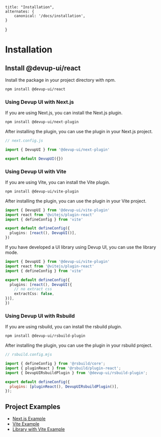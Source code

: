     title: "Installation",
    alternates: {
        canonical: '/docs/installation',
    }

}

# Installation

## Install @devup-ui/react

Install the package in your project directory with npm.

```bash
npm install @devup-ui/react
```

### Using Devup UI with Next.js

If you are using Next.js, you can install the Next.js plugin.

```bash
npm install @devup-ui/next-plugin
```

After installing the plugin, you can use the plugin in your Next.js project.

```js
// next.config.js

import { DevupUI } from '@devup-ui/next-plugin'

export default DevupUI({})
````

### Using Devup UI with Vite

If you are using Vite, you can install the Vite plugin.

```bash
npm install @devup-ui/vite-plugin
```

After installing the plugin, you can use the plugin in your Vite project.

```ts
import { DevupUI } from '@devup-ui/vite-plugin'
import react from '@vitejs/plugin-react'
import { defineConfig } from 'vite'

export default defineConfig({
  plugins: [react(), DevupUI()],
})
```

If you have developed a UI library using Devup UI, you can use the library mode.

```ts
import { DevupUI } from '@devup-ui/vite-plugin'
import react from '@vitejs/plugin-react'
import { defineConfig } from 'vite'

export default defineConfig({
  plugins: [react(), DevupUI({
    // no extract css
    extractCss: false,
})],
})
```

### Using Devup UI with Rsbuild

If you are using rsbuild, you can install the rsbuild plugin.

```bash
npm install @devup-ui/rsbuild-plugin
```

After installing the plugin, you can use the plugin in your rsbuild project.

```js
// rsbuild.config.mjs

import { defineConfig } from '@rsbuild/core';
import { pluginReact } from '@rsbuild/plugin-react';
import { DevupUIRsbuildPlugin } from '@devup-ui/rsbuild-plugin';

export default defineConfig({
  plugins: [pluginReact(), DevupUIRsbuildPlugin()],
});

````

## Project Examples

- [Next.js Example](https://github.com/dev-five-git/devup-ui/tree/main/apps/next)
- [Vite Example](https://github.com/dev-five-git/devup-ui/tree/main/apps/vite)
- [Library with Vite Example](https://github.com/dev-five-git/devup-ui/tree/main/apps/vite-lib)
